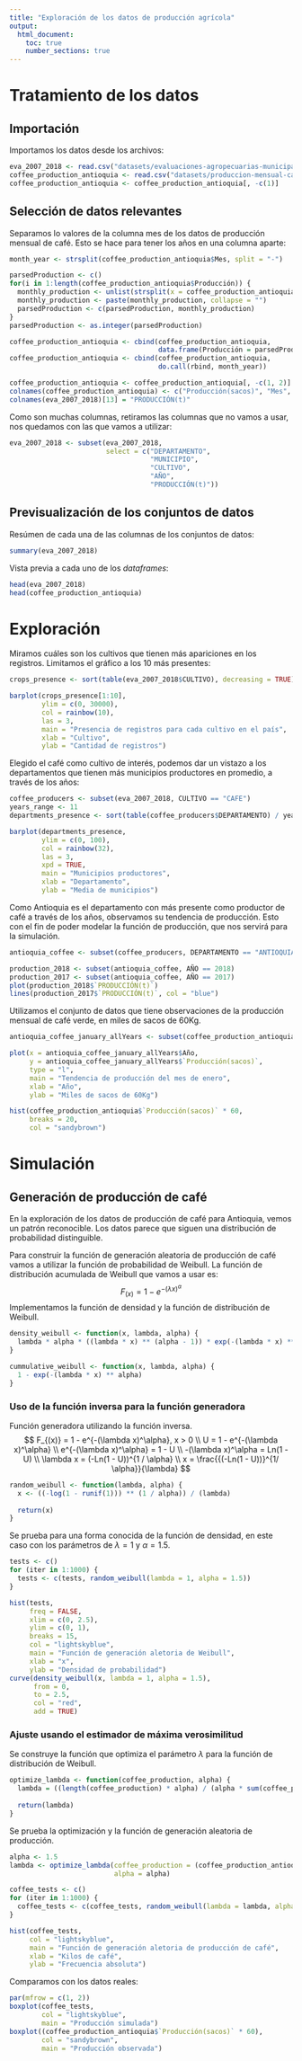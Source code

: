 ```yaml
---
title: "Exploración de los datos de producción agrícola"
output:
  html_document: 
    toc: true
    number_sections: true
---
```


# Tratamiento de los datos

## Importación

Importamos los datos desde los archivos:
```r
eva_2007_2018 <- read.csv("datasets/evaluaciones-agropecuarias-municipales_2007-2018.csv")
coffee_production_antioquia <- read.csv("datasets/produccion-mensual-cafe-antioquia_1956-2019.csv")
coffee_production_antioquia <- coffee_production_antioquia[, -c(1)]
```

## Selección de datos relevantes

Separamos lo valores de la columna mes de los datos de producción mensual de 
café. Esto se hace para tener los años en una columna aparte:
```r
month_year <- strsplit(coffee_production_antioquia$Mes, split = "-")

parsedProduction <- c()
for(i in 1:length(coffee_production_antioquia$Producción)) {
  monthly_production <- unlist(strsplit(x = coffee_production_antioquia$Producción[i], split = ","))
  monthly_production <- paste(monthly_production, collapse = "")
  parsedProduction <- c(parsedProduction, monthly_production)
}
parsedProduction <- as.integer(parsedProduction)

coffee_production_antioquia <- cbind(coffee_production_antioquia, 
                                     data.frame(Producción = parsedProduction))
coffee_production_antioquia <- cbind(coffee_production_antioquia, 
                                     do.call(rbind, month_year))

coffee_production_antioquia <- coffee_production_antioquia[, -c(1, 2)]
colnames(coffee_production_antioquia) <- c("Producción(sacos)", "Mes", "Año")
colnames(eva_2007_2018)[13] = "PRODUCCIÓN(t)"
```

Como son muchas columnas, retiramos las columnas que no vamos a usar, nos 
quedamos con las que vamos a utilizar:
```r
eva_2007_2018 <- subset(eva_2007_2018, 
                        select = c("DEPARTAMENTO", 
                                   "MUNICIPIO", 
                                   "CULTIVO", 
                                   "AÑO", 
                                   "PRODUCCIÓN(t)"))
```

## Previsualización de los conjuntos de datos

Resúmen de cada una de las columnas  de los conjuntos de datos:
```r
summary(eva_2007_2018)
```

Vista previa a cada uno de los *dataframes*:
```r
head(eva_2007_2018)
head(coffee_production_antioquia)
```

# Exploración

Miramos cuáles son los cultivos que tienen más apariciones en los registros. 
Limitamos el gráfico a los 10 más presentes:
```r
crops_presence <- sort(table(eva_2007_2018$CULTIVO), decreasing = TRUE)

barplot(crops_presence[1:10], 
        ylim = c(0, 30000), 
        col = rainbow(10), 
        las = 3, 
        main = "Presencia de registros para cada cultivo en el país",
        xlab = "Cultivo",
        ylab = "Cantidad de registros")
```

Elegido el café como cultivo de interés, podemos dar un vistazo a los 
departamentos que tienen más municipios productores en promedio, a través de los 
años:
```r
coffee_producers <- subset(eva_2007_2018, CULTIVO == "CAFE")
years_range <- 11
departments_presence <- sort(table(coffee_producers$DEPARTAMENTO) / years_range, decreasing = TRUE)

barplot(departments_presence, 
        ylim = c(0, 100), 
        col = rainbow(32), 
        las = 3, 
        xpd = TRUE, 
        main = "Municipios productores",
        xlab = "Departamento",
        ylab = "Media de municipios")
```

Como Antioquia es el departamento con más presente como productor de café a 
través de los años, observamos su tendencia de producción. Esto con el fin de 
poder modelar la función de producción, que nos servirá para la simulación.
```r
antioquia_coffee <- subset(coffee_producers, DEPARTAMENTO == "ANTIOQUIA")

production_2018 <- subset(antioquia_coffee, AÑO == 2018)
production_2017 <- subset(antioquia_coffee, AÑO == 2017)
plot(production_2018$`PRODUCCIÓN(t)`)
lines(production_2017$`PRODUCCIÓN(t)`, col = "blue")
```

Utilizamos el conjunto de datos que tiene observaciones de la producción mensual 
de café verde, en miles de sacos de 60Kg.
```r
antioquia_coffee_january_allYears <- subset(coffee_production_antioquia, Mes == "ene")

plot(x = antioquia_coffee_january_allYears$Año, 
     y = antioquia_coffee_january_allYears$`Producción(sacos)`, 
     type = "l",
     main = "Tendencia de producción del mes de enero",
     xlab = "Año",
     ylab = "Miles de sacos de 60Kg")
```

```r
hist(coffee_production_antioquia$`Producción(sacos)` * 60,
     breaks = 20,
     col = "sandybrown")
```

# Simulación

## Generación de producción de café

En la exploración de los datos de producción de café para Antioquia, vemos un 
patrón reconocible. Los datos parece que siguen una distribución de probabilidad 
distinguible.

Para construir la función de generación aleatoria de producción de café vamos a 
utilizar la función de probabilidad de Weibull. La función de distribución 
acumulada de Weibull que vamos a usar es:
$$
F_{(x)} = 1 - e^{-(\lambda x)^\alpha}
$$
Implementamos la función de densidad y la función de distribución de Weibull.
```r
density_weibull <- function(x, lambda, alpha) {
  lambda * alpha * ((lambda * x) ** (alpha - 1)) * exp(-(lambda * x) ** alpha)
}

cummulative_weibull <- function(x, lambda, alpha) {
  1 - exp(-(lambda * x) ** alpha)
}
```

### Uso de la función inversa para la función generadora

Función generadora utilizando la función inversa.
$$
F_{(x)} = 1 - e^{-(\lambda x)^\alpha}, x > 0 \\
U = 1 - e^{-(\lambda x)^\alpha} \\
e^{-(\lambda x)^\alpha} = 1 - U \\
-(\lambda x)^\alpha = Ln(1 - U) \\
\lambda x = (-Ln(1 - U))^{1 / \alpha} \\
x = \frac{{(-Ln(1 - U))}^{1/ \alpha}}{\lambda}
$$

```r
random_weibull <- function(lambda, alpha) {
  x <- ((-log(1 - runif(1))) ** (1 / alpha)) / (lambda)
  
  return(x)
}
```

Se prueba para una forma conocida de la función de densidad, en este caso con 
los parámetros de $\lambda = 1$ y $\alpha = 1.5$.
```r
tests <- c()
for (iter in 1:1000) {
  tests <- c(tests, random_weibull(lambda = 1, alpha = 1.5))
}

hist(tests,
     freq = FALSE,
     xlim = c(0, 2.5),
     ylim = c(0, 1),
     breaks = 15,
     col = "lightskyblue",
     main = "Función de generación aletoria de Weibull",
     xlab = "x", 
     ylab = "Densidad de probabilidad")
curve(density_weibull(x, lambda = 1, alpha = 1.5), 
      from = 0, 
      to = 2.5,
      col = "red",
      add = TRUE)
```


### Ajuste usando el estimador de máxima verosimilitud

Se construye la función que optimiza el parámetro $\lambda$ para la función de 
distribución de Weibull.
```r
optimize_lambda <- function(coffee_production, alpha) {
  lambda = ((length(coffee_production) * alpha) / (alpha * sum(coffee_production ** alpha))) ** (1 / alpha)
  
  return(lambda)
}
```

Se prueba la optimización y la función de generación aleatoria de producción.
```r
alpha <- 1.5
lambda <- optimize_lambda(coffee_production = (coffee_production_antioquia$`Producción(sacos)` * 60), 
                          alpha = alpha)

coffee_tests <- c()
for (iter in 1:1000) {
  coffee_tests <- c(coffee_tests, random_weibull(lambda = lambda, alpha = alpha))
}

hist(coffee_tests,
     col = "lightskyblue",
     main = "Función de generación aletoria de producción de café",
     xlab = "Kilos de café", 
     ylab = "Frecuencia absoluta")
```

Comparamos con los datos reales:
```r
par(mfrow = c(1, 2))
boxplot(coffee_tests,
        col = "lightskyblue",
        main = "Producción simulada")
boxplot((coffee_production_antioquia$`Producción(sacos)` * 60),
        col = "sandybrown",
        main = "Producción observada")
```


